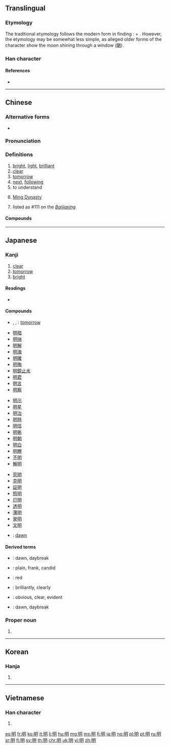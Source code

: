 {{also|日月}}
==Translingual==
{{stroke order}}

===Etymology===
The traditional etymology follows the modern form in finding {{liushu|ic}}: {{m|zh|日||sun|sc=Hani}} + {{m|zh|月||moon|sc=Hani}}. However, the etymology may be somewhat less simple, as alleged older forms of the character show the moon shining through a window ([[朙]]).

===Han character===
{{Han char|rn=72|rad=日|as=04|sn=8|four=67020|canj=AB|ids=⿰日月}}

====References====
<references/>
* {{Han ref|kx=0491.120|dkj=13805|dj=0852.180|hdz=21491.080|uh=660E|ud=26126|bh=A9FA|bd=43514}}

----

==Chinese==
{{zh-forms}}

===Alternative forms===
* {{zh-l|朙}}

===Pronunciation===
{{zh-pron
|m=míng
|c=ming4
|h=pfs=mìn
|md=màng/mìng
|md_note=màng - vernacular; mìng - literary
|mn=bîn/mê/miâ/bêng
|mn_note=bîn/mê/miâ - vernacular, bêng - literary
|w=3men,3min
|w_note=3men - vernacular; 3min - literary
|mc=y
|oc=y
|cat=a,n,pn
}}

===Definitions===
{{zh-hanzi}}

# [[bright]], [[light]], [[brilliant]]
# [[clear]]
# [[tomorrow]]
# [[next]], [[following]]
# to understand
#: {{zh-l|講明|to explain}}
#: {{zh-usex|如果{gwo2} 你 唔 明 就 要{jiu3} 講畀 我 聽。|If you don't '''understand''' then you have to tell me.|C}}
# [[w:Ming Dynasty|Ming Dynasty]]
# {{surname|lang=zh|dot=,}} listed as #111 on the ''[[:w:Baijiaxing|Baijiaxing]]''

====Compounds====
{{der3
|{{zh-l|明暗}}
|{{zh-l|明白}}
|{{zh-l|明白人}}
|{{zh-l|明燦燦}}
|{{zh-l|明察}}
|{{zh-l|明察暗訪}}
|{{zh-l|明察秋毫}}
|{{zh-l|明達}}
|{{zh-l|明燈}}
|{{zh-l|明斷}}
|{{zh-l|明礬}}
|{{zh-l|明光}}
|{{zh-l|明光光}}
|{{zh-l|明光瓦亮}}
|{{zh-l|明火}}
|{{zh-l|明潔}}
|{{zh-l|明凈}}
|{{zh-l|明靜}}
|{{zh-l|明鏡}}
|{{zh-l|明朗}}
|{{zh-l|明亮}}
|{{zh-l|明明}}
|{{zh-l|明年}}
|{{zh-l|明槍暗箭}}
|{{zh-l|明搶}}
|{{zh-l|明確}}
|{{zh-l|明兒}}
|{{zh-l|明日}}
|{{zh-l|明銳}}
|{{zh-l|明閃閃}}
|{{zh-l|明升暗降}}
|{{zh-l|明顯}}
|{{zh-l|明星}}
|{{zh-l|明天}}
|{{zh-l|明槍易躲，暗箭難防}}
|{{zh-l|明目張膽}}
}}

----

==Japanese==

===Kanji===
{{ja-kanji|grade=2|rs=日04}}

# [[clear]]
# [[tomorrow]]
# [[bright]]

====Readings====
* {{ja-readings|kanon=[[めい]] (mei)|goon=[[みょう]] (myō)|toon=[[みん]] (min)|kun=[[あかるい]] ([[明るい]], akarui), [[あきらか]] ([[明らか]], akiraka), [[あける]] ([[明ける]], akeru), [[あかす]]　([[明かす, akasu]])}}

====Compounds====
{{top3}}
* {{ja-r|明日|あした}}, {{ja-r|明日|あす}}, {{ja-r|明日|みょうにち}}: [[tomorrow]]
* [[明暗]]
* [[明快]]
* [[明解]]
* [[明海]]
* [[明確]]
* [[明晦]]
* [[明鏡止水]]
* [[明君]]
* [[明言]]
* [[明察]]
{{mid3}}
* [[明示]]
* [[明星]]
* [[明治]]
* [[明時]]
* [[明信]]
* [[明晰]]
* [[明朝]]
* [[明白]]
* [[明瞭]]
* [[不明]]
* [[解明]]
{{mid3}}
* [[究明]]
* [[克明]]
* [[証明]]
* [[照明]]
* [[灯明]]
* [[透明]]
* [[薄明]]
* [[発明]]
* [[文明]]
* {{ja-r|晨明|しんめい}}: [[dawn]]
{{bottom}}

====Derived terms====
* {{l|ja|暁|tr=あかつき, akatsuki}}: dawn, daybreak
* {{l|ja|明白|tr=あからさま, akarasama}}: plain, frank, candid
* {{l|ja|赤|tr=あか, aka}}: red
* {{l|ja|明々と、赤々と,　あかあかと}}: brilliantly, clearly
* {{l|ja|明らか, あきらか}}: obvious, clear, evident
* {{l|ja|明け, あけ}}: dawn, daybreak

===Proper noun===
{{ja-pos|あきら|proper}}

# {{given name|male|lang=ja|sort=あきら}}

----

==Korean==

===Hanja===
{{ko-hanja|hangeul=명|eumhun=|rv=myeong|mr=myŏng|y=myeng}}

# {{defn|lang=ko|sort=日04}}

----

==Vietnamese==

===Han character===
{{vi-hantu|[[minh]]|rs=日04}}

# {{defn|lang=vi|sort=日04}}

[[es:明]]
[[fr:明]]
[[ko:明]]
[[it:明]]
[[li:明]]
[[hu:明]]
[[mg:明]]
[[ms:明]]
[[fj:明]]
[[ja:明]]
[[no:明]]
[[pl:明]]
[[pt:明]]
[[ru:明]]
[[sr:明]]
[[fi:明]]
[[sv:明]]
[[th:明]]
[[chr:明]]
[[uk:明]]
[[vi:明]]
[[zh:明]]